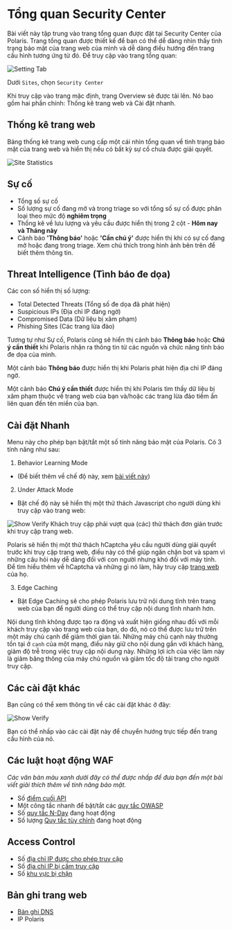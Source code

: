 # Tổng quan Security Center

Bài viết này tập trung vào trang tổng quan được đặt tại Security Center của Polaris. Trang tổng quan được thiết kế để
bạn có thể dễ dàng nhìn thấy tình trạng bảo mật của trang web của mình và dễ dàng điều hướng đến trang cấu hình tương
ứng từ đó. Để truy cập vào trang tổng quan:

![Setting Tab](/img/security-center/overview/settings-tab.png)

Dưới `Sites`, chọn `Security Center`

Khi truy cập vào trang mặc định, trang Overview sẽ được tải lên. Nó bao gồm hai phần chính: Thống kê trang web và
Cài đặt nhanh.

## Thống kê trang web

Bảng thống kê trang web cung cấp một cái nhìn tổng quan về tình trạng bảo mật của trang web và hiển thị nếu có bất kỳ
sự cố chưa được giải quyết.

![Site Statistics](/img/security-center/overview/security-center-overview-site-statistics.png)


## Sự cố

- Tổng số sự cố
- Số lượng sự cố đang mở và trong triage so với tổng số sự cố được phân loại theo mức độ **nghiêm trọng**
- Thống kê về lưu lượng và yêu cầu được hiển thị trong 2 cột - **Hôm nay và Tháng này**
- Cảnh báo **'Thông báo'** hoặc **'Cần chú ý'** được hiển thị khi có sự cố đang mở hoặc đang trong triage. Xem chú
thích trong hình ảnh bên trên để biết thêm thông tin.

## Threat Intelligence (Tình báo đe dọa)

Các con số hiển thị số lượng:

- Total Detected Threats (Tổng số đe dọa đã phát hiện)
- Suspicious IPs (Địa chỉ IP đáng ngờ)
- Compromised Data (Dữ liệu bị xâm phạm)
- Phishing Sites (Các trang lừa đảo)

Tương tự như Sự cố, Polaris cũng sẽ hiển thị cảnh báo **Thông báo** hoặc **Chú ý cần thiết** khi Polaris nhận ra thông
tin từ các nguồn và chức năng tình báo đe dọa của mình.

Một cảnh báo **Thông báo** được hiển thị khi Polaris phát hiện địa chỉ IP đáng ngờ.

Một cảnh báo **Chú ý cần thiết** được hiển thị khi Polaris tìm thấy dữ liệu bị xâm phạm thuộc về trang web của bạn
và/hoặc các trang lừa đảo tiềm ẩn liên quan đến tên miền của bạn.

## Cài đặt Nhanh

Menu này cho phép bạn bật/tắt một số tính năng bảo mật của Polaris. Có 3 tính năng như sau:

1. Behavior Learning Mode

- (Để biết thêm về chế độ này, xem [bài viết này](behavior-learning-mode))

2. Under Attack Mode

- Bật chế độ này sẽ hiển thị một thử thách Javascript cho người dùng khi truy cập vào trang web:

![Show Verify](/img/security-center/overview/under-attack-mode-verify.png)
Khách truy cập phải vượt qua (các) thử thách đơn giản trước khi truy cập trang web.

Polaris sẽ hiển thị một thử thách hCaptcha yêu cầu người dùng giải quyết trước khi truy cập trang web, điều này có thể
giúp ngăn chặn bot và spam vì những câu hỏi này dễ dàng đối với con người nhưng khó đối với máy tính. Để tìm hiểu thêm
về hCaptcha và những gì nó làm, hãy truy cập [trang web](https://www.hcaptcha.com/) của họ.

3. Edge Caching

- Bật Edge Caching sẽ cho phép Polaris lưu trữ nội dung tĩnh trên trang web của bạn để người dùng có thể truy cập nội dung
tĩnh nhanh hơn.

Nội dung tĩnh không được tạo ra động và xuất hiện giống nhau đối với mỗi khách truy cập vào trang web của bạn, do đó,
nó có thể được lưu trữ trên một máy chủ cạnh để giảm thời gian tải. Những máy chủ cạnh này thường tồn tại ở `cạnh` của
một mạng, điều này giữ cho nội dung gần với khách hàng, giảm độ trễ trong việc truy cập nội dung này. Những lợi ích của
việc làm này là giảm băng thông của máy chủ nguồn và giảm tốc độ tải trang cho người truy cập.

## Các cài đặt khác

Bạn cũng có thể xem thông tin về các cài đặt khác ở đây:

![Show Verify](/img/security-center/overview/security-center-overview-other-settings.png)

Bạn có thể nhấp vào các cài đặt này để chuyển hướng trực tiếp đến trang cấu hình của nó.


## Các luật hoạt động WAF

*Các văn bản màu xanh dưới đây có thể được nhấp để đưa bạn đến một bài viết giải thích thêm về tính năng bảo mật.*

- Số [điểm cuối API](../api-security/api-endpoints)
- Một công tắc nhanh để bật/tắt các [quy tắc OWASP](../rules/owasp)
- Số [quy tắc N-Day](../rules/n-day) đang hoạt động
- Số lượng [Quy tắc tùy chỉnh](../rules/custom-rules) đang hoạt động

## Access Control

- Số [địa chỉ IP được cho phép truy cập](../access-control/whitelist-ip)
- Số [địa chỉ IP bị cấm truy cập](../access-control/blacklist-ip)
- Số [khu vực bị chặn](../access-control/geo-access)

## Bản ghi trang web

- [Bản ghi DNS](../dns/dns-record)
- IP Polaris
